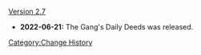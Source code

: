[[Version 2.7]]
* '''2022-06-21:''' The Gang's Daily Deeds was released.
<noinclude>[[Category:Change History]]</noinclude>